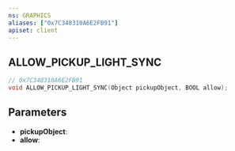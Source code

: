 ```yaml
---
ns: GRAPHICS
aliases: ["0x7C348310A6E2FB91"]
apiset: client
---
```

## ALLOW_PICKUP_LIGHT_SYNC

```c
// 0x7C348310A6E2FB91
void ALLOW_PICKUP_LIGHT_SYNC(Object pickupObject, BOOL allow);
```


## Parameters
* **pickupObject**:
* **allow**: